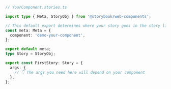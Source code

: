 ```ts
// YourComponent.stories.ts

import type { Meta, StoryObj } from '@storybook/web-components';

// This default export determines where your story goes in the story list
const meta: Meta = {
  component: 'demo-your-component',
};

export default meta;
type Story = StoryObj;

export const FirstStory: Story = {
  args: {
    // 👇 The args you need here will depend on your component
  },
};
```
